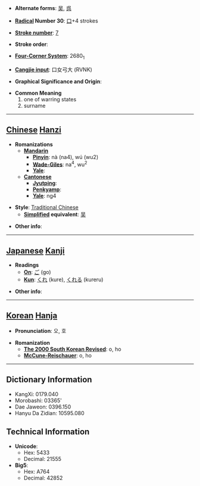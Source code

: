 * '''Alternate forms''': [[吴]], [[呉]]

* '''[[Wiktionary:Chinese radical index| Radical]] Number 30''': [[Wiktionary:Chinese radical index 口|口]]+4 strokes

* '''[[Wiktionary:Chinese total strokes index|Stroke number]]''': [[Wiktionary:Chinese total strokes index 7|7]]

* '''Stroke order''': 

* '''[[Wiktionary:Chinese four corner index|Four-Corner System]]''': 2680<sub>1</sub>

* '''[[Wiktionary:Chinese Cangjie index|Cangjie input]]''': 口女弓大 (RVNK)

* '''Graphical Significance and Origin''': 

* '''Common Meaning'''
*#one of warring states
*# surname


----

== [[Chinese]] [[Hanzi]] ==

* '''Romanizations'''
** '''[[Mandarin]]'''
*** '''[[Pinyin]]''': nà (na4), wú (wu2)
*** '''[[Wade-Giles]]''': na<sup>4</sup>, wu<sup>2</sup>
*** '''[[Yale]]''': 
** '''[[Cantonese]]'''
*** '''[[Jyutping]]''':
*** '''[[Penkyamp]]''': 
*** '''[[Yale]]''': ng4

* '''Style''': [[Traditional Chinese]] 
** '''[[Simplified Chinese|Simplified]] equivalent''': [[吴]]

* '''Other info''': 

----

== [[Japanese]] [[Kanji]] ==

* '''Readings'''
** '''[[On]]''': [[ご]] (go)
** '''[[Kun]]''': [[くれ]] (kure), [[くれる]] (kureru)

* '''Other info''':  

----

== [[Korean]] [[Hanja]] ==

* '''Pronunciation''': 오, 호

* '''Romanization'''
** '''[[The 2000 South Korean Revised Romanization|The 2000 South Korean Revised]]''': o, ho
** '''[[McCune-Reischauer]]''': o, ho

----

== Dictionary Information ==

* KangXi: 0179.040
* Morobashi: 03365'
* Dae Jaweon: 0396.150
* Hanyu Da Zidian: 10595.080

== Technical Information ==

* '''Unicode''':
** Hex: 5433
** Decimal: 21555
* '''Big5''':
** Hex: A764
** Decimal: 42852
